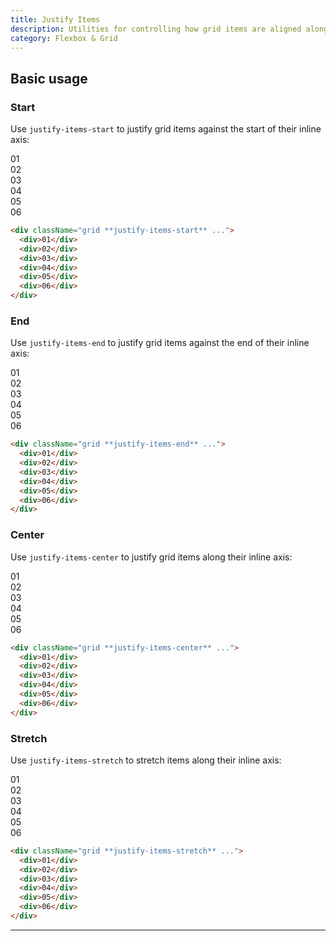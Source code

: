 ```yaml
---
title: Justify Items
description: Utilities for controlling how grid items are aligned along their inline axis.
category: Flexbox & Grid
---
```



## Basic usage

### Start

Use `justify-items-start` to justify grid items against the start of their inline axis:

<Example>
  <div className="grid grid-cols-3 gap-4 font-mono text-white text-sm font-bold leading-6">
    <div className="bg-stripes-sky grid rounded-lg justify-items-start">
      <div className="w-14 h-14 rounded-lg flex items-center justify-center bg-sky-500 shadow-lg">
        01
      </div>
    </div>
    <div className="bg-stripes-sky grid rounded-lg justify-items-start">
      <div className="w-14 h-14 rounded-lg flex items-center justify-center bg-sky-500 shadow-lg">
        02
      </div>
    </div>
    <div className="bg-stripes-sky grid rounded-lg justify-items-start">
      <div className="w-14 h-14 rounded-lg flex items-center justify-center bg-sky-500 shadow-lg">
        03
      </div>
    </div>
    <div className="bg-stripes-sky grid rounded-lg justify-items-start">
      <div className="w-14 h-14 rounded-lg flex items-center justify-center bg-sky-500 shadow-lg">
        04
      </div>
    </div>
    <div className="bg-stripes-sky grid rounded-lg justify-items-start">
      <div className="w-14 h-14 rounded-lg flex items-center justify-center bg-sky-500 shadow-lg">
        05
      </div>
    </div>
    <div className="bg-stripes-sky grid rounded-lg justify-items-start">
      <div className="w-14 h-14 rounded-lg flex items-center justify-center bg-sky-500 shadow-lg">
        06
      </div>
    </div>
  </div>
</Example>

```html
<div className="grid **justify-items-start** ...">
  <div>01</div>
  <div>02</div>
  <div>03</div>
  <div>04</div>
  <div>05</div>
  <div>06</div>
</div>
```

### End

Use `justify-items-end` to justify grid items against the end of their inline axis:

<Example>
  <div className="grid grid-cols-3 gap-4 font-mono text-white text-sm font-bold leading-6">
    <div className="bg-stripes-cyan grid rounded-lg justify-items-end">
      <div className="w-14 h-14 rounded-lg flex items-center justify-center bg-cyan-500 shadow-lg">
        01
      </div>
    </div>
    <div className="bg-stripes-cyan grid rounded-lg justify-items-end">
      <div className="w-14 h-14 rounded-lg flex items-center justify-center bg-cyan-500 shadow-lg">
        02
      </div>
    </div>
    <div className="bg-stripes-cyan grid rounded-lg justify-items-end">
      <div className="w-14 h-14 rounded-lg flex items-center justify-center bg-cyan-500 shadow-lg">
        03
      </div>
    </div>
    <div className="bg-stripes-cyan grid rounded-lg justify-items-end">
      <div className="w-14 h-14 rounded-lg flex items-center justify-center bg-cyan-500 shadow-lg">
        04
      </div>
    </div>
    <div className="bg-stripes-cyan grid rounded-lg justify-items-end">
      <div className="w-14 h-14 rounded-lg flex items-center justify-center bg-cyan-500 shadow-lg">
        05
      </div>
    </div>
    <div className="bg-stripes-cyan grid rounded-lg justify-items-end">
      <div className="w-14 h-14 rounded-lg flex items-center justify-center bg-cyan-500 shadow-lg">
        06
      </div>
    </div>
  </div>
</Example>

```html
<div className="grid **justify-items-end** ...">
  <div>01</div>
  <div>02</div>
  <div>03</div>
  <div>04</div>
  <div>05</div>
  <div>06</div>
</div>
```

### Center

Use `justify-items-center` to justify grid items along their inline axis:

<Example>
  <div className="grid grid-cols-3 gap-4 font-mono text-white text-sm font-bold leading-6">
    <div className="bg-stripes-fuchsia grid rounded-lg justify-items-center">
      <div className="w-14 h-14 rounded-lg flex items-center justify-center bg-fuchsia-500 shadow-lg">
        01
      </div>
    </div>
    <div className="bg-stripes-fuchsia grid rounded-lg justify-items-center">
      <div className="w-14 h-14 rounded-lg flex items-center justify-center bg-fuchsia-500 shadow-lg">
        02
      </div>
    </div>
    <div className="bg-stripes-fuchsia grid rounded-lg justify-items-center">
      <div className="w-14 h-14 rounded-lg flex items-center justify-center bg-fuchsia-500 shadow-lg">
        03
      </div>
    </div>
    <div className="bg-stripes-fuchsia grid rounded-lg justify-items-center">
      <div className="w-14 h-14 rounded-lg flex items-center justify-center bg-fuchsia-500 shadow-lg">
        04
      </div>
    </div>
    <div className="bg-stripes-fuchsia grid rounded-lg justify-items-center">
      <div className="w-14 h-14 rounded-lg flex items-center justify-center bg-fuchsia-500 shadow-lg">
        05
      </div>
    </div>
    <div className="bg-stripes-fuchsia grid rounded-lg justify-items-center">
      <div className="w-14 h-14 rounded-lg flex items-center justify-center bg-fuchsia-500 shadow-lg">
        06
      </div>
    </div>
  </div>
</Example>

```html
<div className="grid **justify-items-center** ...">
  <div>01</div>
  <div>02</div>
  <div>03</div>
  <div>04</div>
  <div>05</div>
  <div>06</div>
</div>
```

### Stretch

Use `justify-items-stretch` to stretch items along their inline axis:

<Example>
  <div className="grid grid-cols-3 gap-4 justify-items-stretch font-mono text-white text-sm font-bold leading-6">
    <div className="h-14 rounded-lg flex items-center justify-center bg-blue-500 shadow-lg">
      01
    </div>
    <div className="h-14 rounded-lg flex items-center justify-center bg-blue-500 shadow-lg">
      02
    </div>
    <div className="h-14 rounded-lg flex items-center justify-center bg-blue-500 shadow-lg">
      03
    </div>
    <div className="h-14 rounded-lg flex items-center justify-center bg-blue-500 shadow-lg">
      04
    </div>
    <div className="h-14 rounded-lg flex items-center justify-center bg-blue-500 shadow-lg">
      05
    </div>
    <div className="h-14 rounded-lg flex items-center justify-center bg-blue-500 shadow-lg">
      06
    </div>
  </div>
</Example>

```html
<div className="grid **justify-items-stretch** ...">
  <div>01</div>
  <div>02</div>
  <div>03</div>
  <div>04</div>
  <div>05</div>
  <div>06</div>
</div>
```

---
